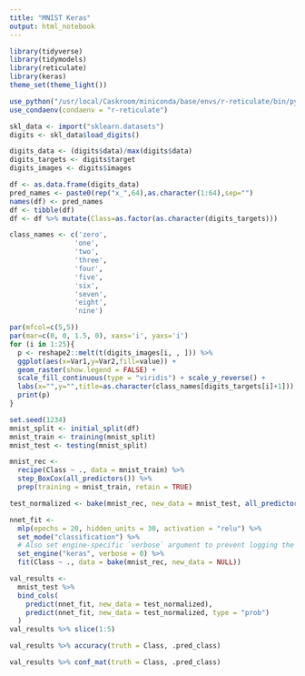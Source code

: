 ```yaml
---
title: "MNIST Keras"
output: html_notebook
---
```


```r
library(tidyverse)
library(tidymodels)
library(reticulate)
library(keras)
theme_set(theme_light())
```

```r
use_python("/usr/local/Caskroom/miniconda/base/envs/r-reticulate/bin/python")
use_condaenv(condaenv = "r-reticulate")
```


```r
skl_data <- import("sklearn.datasets")
digits <- skl_data$load_digits()
```

```r
digits_data <- (digits$data)/max(digits$data)
digits_targets <- digits$target
digits_images <- digits$images
```


```r
df <- as.data.frame(digits_data)
pred_names <- paste0(rep("x_",64),as.character(1:64),sep="")
names(df) <- pred_names
df <- tibble(df)
df <- df %>% mutate(Class=as.factor(as.character(digits_targets)))
```

```r
class_names <- c('zero',
                'one',
                'two',
                'three',
                'four', 
                'five',
                'six',
                'seven',
                'eight',
                'nine')
```


```r
par(mfcol=c(5,5))
par(mar=c(0, 0, 1.5, 0), xaxs='i', yaxs='i')
for (i in 1:25){
  p <- reshape2::melt(t(digits_images[i, , ])) %>%
  ggplot(aes(x=Var1,y=Var2,fill=value)) + 
  geom_raster(show.legend = FALSE) + 
  scale_fill_continuous(type = "viridis") + scale_y_reverse() + 
  labs(x="",y="",title=as.character(class_names[digits_targets[i]+1]))
  print(p)
}
```

```r
set.seed(1234)
mnist_split <- initial_split(df)
mnist_train <- training(mnist_split)
mnist_test <- testing(mnist_split)
```


```r
mnist_rec <- 
  recipe(Class ~ ., data = mnist_train) %>%
  step_BoxCox(all_predictors()) %>%
  prep(training = mnist_train, retain = TRUE)
```

```r
test_normalized <- bake(mnist_rec, new_data = mnist_test, all_predictors())
```

```r
nnet_fit <-
  mlp(epochs = 20, hidden_units = 30, activation = "relu") %>%
  set_mode("classification") %>% 
  # Also set engine-specific `verbose` argument to prevent logging the results: 
  set_engine("keras", verbose = 0) %>%
  fit(Class ~ ., data = bake(mnist_rec, new_data = NULL))
```

```r
val_results <- 
  mnist_test %>%
  bind_cols(
    predict(nnet_fit, new_data = test_normalized),
    predict(nnet_fit, new_data = test_normalized, type = "prob")
  )
val_results %>% slice(1:5)
```

```r
val_results %>% accuracy(truth = Class, .pred_class)
```

```r
val_results %>% conf_mat(truth = Class, .pred_class)
```


